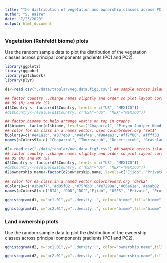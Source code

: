 ---
title: "The distribution of vegetation and ownership classes across PC gradients"
author: "S. Haire"
date: "7/23/2020"
output: html_document
---

### Vegetation (Rehfeldt biome) plots

Use the random sample data to plot the distribution of the vegetation classes across principal components gradients (PC1 and PC2). 

```{r setup, include=FALSE, warning=FALSE}
library(ggplot2)
library(ggpubr)
library(patchwork)
library(plyr)

```


```{r dataprep1, include=FALSE}

d1<-read.csv("./data/tabular/veg.data.fig3.csv") ## sample across islands (burned and unburned)

## factor country...change names slightly and order so plot layout corresponds to 
## US (N) and Mx (S)
d1$Country <- factor(d1$Country, levels = c("US", "MEXICO"))
#d1$Country<-revalue(d1$Country, c("USA"="US", "MEX"="MEXICO"))

## factor bioome to help arrange what's on top in graphs
d1$biome<- factor(d1$biome, levels=c("Chaparral", "Pinyon-Juniper Woodlands", "Pine-Oak Forests", "Evergreen Forests and Woodlands", "Thornscrub", "Desertscrub", "Grasslands", "Spruce-Fir Forests", "Mixed Conifer Forests"))
## color for ea class in a names vector, uses colorbrewer.org 'set1'
bColors9=c('#e41a1c','#377eb8','#4daf4a','#984ea3','#ff7f00','#ffff33','#a65628','#f781bf','#999999') 
names(bColors9)<-c( "Chaparral", "Thornscrub", "Desertscrub", "Grasslands", "Pinyon-Juniper Woodlands", "Pine-Oak Forests", "Evergreen Forests and Woodlands", "Mixed Conifer Forests","Spruce-Fir Forests")

```

```{r dataprep2, include=FALSE}

d2<-read.csv("./data/tabular/own.data.fig3.csv") ## sample across islands (burned and unburned)
## factor country...change names slightly and order so plot layout corresponds to 
## US (N) and MX (S)
d2$Country <- factor(d2$Country, levels = c("US", "MEXICO"))
#d2$Country<-revalue(d2$Country, c("USA"="US", "MEX"="MEXICO"))
d2$ownership.name<-factor(d2$ownership.name, levels=c("Ejido", "Private", "Protected", "BIA", "DOD", "DOI", "USFS", "State"))
                          
## color for ea class in a named vector colorbrewer2.org 'dark2'
oColors8=c('#1b9e77','#d95f02','#7570b3','#e7298a','#66a61e','#e6ab02','#a6761d','#666666')
names(oColors8)<-c("BIA", "DOD","DOI","Ejido", "USFS", "Private", "Protected", "State")

```


```{r plotvegpc1, echo=FALSE, fig.height=6, fig.width=12}
gghistogram(d1, x="pc1.01",y="..density..", color="biome",fill="biome", xlab="PC1", ylab="Density", bins=25,linetype="blank", main="", facet.by="Country", nrow=2, alpha=0.6, legend.title="") +   theme_gray() +  scale_fill_manual(values=bColors9) + theme(legend.position ="top") +  guides(fill = guide_legend(nrow = 3)) 


```

```{r plotvegpc2, echo=FALSE, fig.height=6, fig.width=12}

gghistogram(d1, x="pc2.01",y="..density..", color="biome",fill="biome", xlab="PC2", ylab="Density", bins=25,linetype="blank", main="", facet.by="Country", nrow=2, alpha=0.6, legend.title="") +  theme_gray() +    scale_fill_manual(values=bColors9) + theme(legend.position ="top") +  guides(fill = guide_legend(nrow = 3)) 


```

### Land ownership plots

Use the random sample data to plot the distribution of the ownership classes across principal components gradients (PC1 and PC2). 

```{r plotownpc1, echo=FALSE, fig.height=6, fig.width=12}
gghistogram(d2, x="pc1.01",y="..density..", color="ownership.name",fill="ownership.name", xlab="PC1", ylab="Density",  bins=25,linetype="blank", main="", facet.by="Country", nrow=2, alpha=0.7, legend.title="") +   theme_gray() +  scale_fill_manual(values=oColors8) + theme(legend.position ="top") +  guides(fill = guide_legend(nrow = 2)) 


```

```{r plotownpc2, echo=FALSE, fig.height=6, fig.width=12}

gghistogram(d2, x="pc2.01",y="..density..", color="ownership.name",fill="ownership.name", xlab="PC2", ylab="Density", bins=25,linetype="blank", main="", facet.by="Country", nrow=2, alpha=0.7, legend.title="") +  theme_gray() + scale_fill_manual(values=oColors8) + theme(legend.position ="top") +  guides(fill = guide_legend(nrow = 2)) 


```
